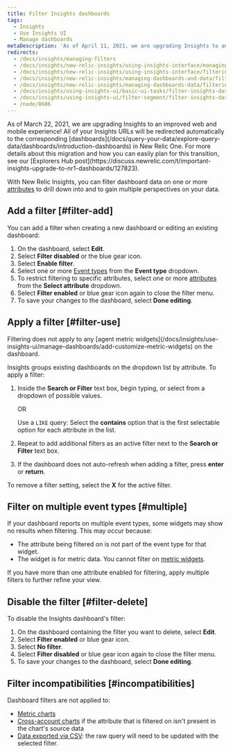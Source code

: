 ```yaml
---
title: Filter Insights dashboards
tags:
  - Insights
  - Use Insights UI
  - Manage dashboards
metaDescription: 'As of April 11, 2021, we are upgrading Insights to an improved web and mobile experience with New Relic One Dashboards.'
redirects:
  - /docs/insights/managing-filters
  - /docs/insights/new-relic-insights/using-insights-interface/managing-filters
  - /docs/insights/new-relic-insights/using-insights-interface/filtering-dashboards
  - /docs/insights/new-relic-insights/managing-dashboards-and-data/filtering-dashboards
  - /docs/insights/new-relic-insights/managing-dashboards-data/filtering-dashboards
  - /docs/insights/using-insights-ui/basic-ui-tasks/filter-insights-dashboards
  - /docs/insights/using-insights-ui/filter-segment/filter-insights-dashboards
  - /node/8606
---
```


<Callout variant="important">
  As of March 22, 2021, we are upgrading Insights to an improved web and mobile experience! All of your Insights URLs will be redirected automatically to the corresponding [dashboards](/docs/query-your-data/explore-query-data/dashboards/introduction-dashboards) in New Relic One. For more details about this migration and how you can easily plan for this transition, see our [Explorers Hub post](https://discuss.newrelic.com/t/important-insights-upgrade-to-nr1-dashboards/127823).
</Callout>

With New Relic Insights, you can filter dashboard data on one or more [attributes](/docs/insights/new-relic-insights/decorating-events/insights-attributes) to drill down into and to gain multiple perspectives on your data.

## Add a filter [#filter-add]

You can add a filter when creating a new dashboard or editing an existing dashboard:

1. On the dashboard, select **Edit**.
2. Select **Filter disabled** or the blue gear icon.
3. Select **Enable filter**.
4. Select one or more [Event types](/docs/insights/new-relic-insights/understanding-insights/new-relic-insights#database) from the **Event type** dropdown.
5. To restrict filtering to specific attributes, select one or more [attributes](/docs/insights/new-relic-insights/decorating-events/insights-attributes) from the **Select attribute** dropdown.
6. Select **Filter enabled** or blue gear icon again to close the filter menu.
7. To save your changes to the dashboard, select **Done editing**.

## Apply a filter [#filter-use]

<Callout variant="tip">
  Filtering does not apply to any [agent metric widgets](/docs/insights/use-insights-ui/manage-dashboards/add-customize-metric-widgets) on the dashboard.
</Callout>

Insights groups existing dashboards on the dropdown list by attribute. To apply a filter:

1. Inside the **Search or Filter** text box, begin typing, or select from a dropdown of possible values.

   OR

   Use a `LIKE` query: Select the **contains** option that is the first selectable option for each attribute in the list.
2. Repeat to add additional filters as an active filter next to the **Search or Filter** text box.
3. If the dashboard does not auto-refresh when adding a filter, press **enter** or **return**.

To remove a filter setting, select the **X** for the active filter.

## Filter on multiple event types [#multiple]

If your dashboard reports on multiple event types, some widgets may show no results when filtering. This may occur because:

* The attribute being filtered on is not part of the event type for that widget.
* The widget is for metric data. You cannot filter on [metric widgets](/docs/insights/new-relic-insights/managing-dashboards-data/add-customize-metric-widgets).

If you have more than one attribute enabled for filtering, apply multiple filters to further refine your view.

## Disable the filter [#filter-delete]

To disable the Insights dashboard's filter:

1. On the dashboard containing the filter you want to delete, select **Edit**.
2. Select **Filter enabled** or blue gear icon.
3. Select **No filter**.
4. Select **Filter disabled** or blue gear icon again to close the filter menu.
5. To save your changes to the dashboard, select **Done editing**.

## Filter incompatibilities [#incompatibilities]

Dashboard filters are not applied to:

* [Metric charts](/docs/insights/use-insights-ui/manage-dashboards/add-customize-metric-widgets)
* [Cross-account charts](/docs/insights/use-insights-ui/manage-dashboards/copy-chart-another-insights-accounts-dashboard) if the attribute that is filtered on isn't present in the chart's source data
* [Data exported via CSV](/docs/insights/use-insights-ui/export-data/export-insights-data-csv-file): the raw query will need to be updated with the selected filter.
